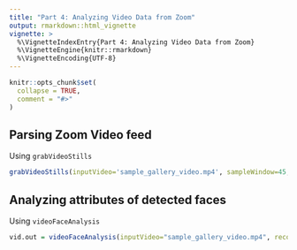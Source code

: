 ```yaml
---
title: "Part 4: Analyzing Video Data from Zoom"
output: rmarkdown::html_vignette
vignette: >
  %\VignetteIndexEntry{Part 4: Analyzing Video Data from Zoom}
  %\VignetteEngine{knitr::rmarkdown}
  %\VignetteEncoding{UTF-8}
---
```


```r
knitr::opts_chunk$set(
  collapse = TRUE,
  comment = "#>"
)
```

## Parsing Zoom Video feed

Using `grabVideoStills`

```r
grabVideoStills(inputVideo='sample_gallery_video.mp4', sampleWindow=45, stillPath="")
```

## Analyzing attributes of detected faces

Using `videoFaceAnalysis`

```r
vid.out = videoFaceAnalysis(inputVideo="sample_gallery_video.mp4", recordingStartDateTime="2020-04-20 13:30:00", sampleWindow=30, facesCollectionID="group-r")
```